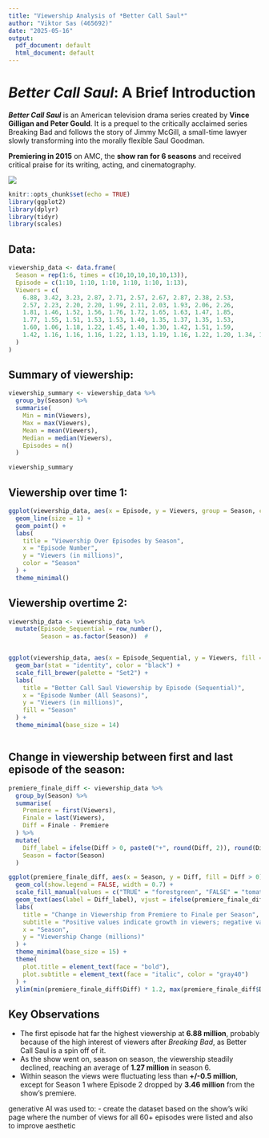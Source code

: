 ```yaml
---
title: "Viewership Analysis of *Better Call Saul*"
author: "Viktor Sas (465692)"
date: "2025-05-16"
output:
  pdf_document: default
  html_document: default
---
```

# **_Better Call Saul_**: A Brief Introduction

**_Better Call Saul_** is an American television drama series created by **Vince Gilligan and Peter Gould**. It is a prequel to the critically acclaimed series Breaking Bad and follows the story of Jimmy McGill, a small-time lawyer slowly transforming into the morally flexible Saul Goodman.

**Premiering in 2015** on AMC, the **show ran for 6 seasons** and received critical praise for its writing, acting, and cinematography.


![](Better_Call_Saul_logo.svg.png)
```r
knitr::opts_chunk$set(echo = TRUE)
library(ggplot2)
library(dplyr)
library(tidyr)
library(scales)

```

## Data:

```r
viewership_data <- data.frame(
  Season = rep(1:6, times = c(10,10,10,10,10,13)),
  Episode = c(1:10, 1:10, 1:10, 1:10, 1:10, 1:13),
  Viewers = c(
    6.88, 3.42, 3.23, 2.87, 2.71, 2.57, 2.67, 2.87, 2.38, 2.53,
    2.57, 2.23, 2.20, 2.20, 1.99, 2.11, 2.03, 1.93, 2.06, 2.26,
    1.81, 1.46, 1.52, 1.56, 1.76, 1.72, 1.65, 1.63, 1.47, 1.85,
    1.77, 1.55, 1.51, 1.53, 1.53, 1.40, 1.35, 1.37, 1.35, 1.53,
    1.60, 1.06, 1.18, 1.22, 1.45, 1.40, 1.30, 1.42, 1.51, 1.59,
    1.42, 1.16, 1.16, 1.16, 1.22, 1.13, 1.19, 1.16, 1.22, 1.20, 1.34, 1.32, 1.80
  )
)
```


## Summary of viewership:
```r
viewership_summary <- viewership_data %>%
  group_by(Season) %>%
  summarise(
    Min = min(Viewers),
    Max = max(Viewers),
    Mean = mean(Viewers),
    Median = median(Viewers),
    Episodes = n()
  )

viewership_summary

```

## Viewership over time 1:
```r
ggplot(viewership_data, aes(x = Episode, y = Viewers, group = Season, color = factor(Season))) +
  geom_line(size = 1) +
  geom_point() +
  labs(
    title = "Viewership Over Episodes by Season",
    x = "Episode Number",
    y = "Viewers (in millions)",
    color = "Season"
  ) +
  theme_minimal()


```

## Viewership overtime 2:
```r
viewership_data <- viewership_data %>%
  mutate(Episode_Sequential = row_number(),
         Season = as.factor(Season))  #


ggplot(viewership_data, aes(x = Episode_Sequential, y = Viewers, fill = Season)) +
  geom_bar(stat = "identity", color = "black") +
  scale_fill_brewer(palette = "Set2") +
  labs(
    title = "Better Call Saul Viewership by Episode (Sequential)",
    x = "Episode Number (All Seasons)",
    y = "Viewers (in millions)",
    fill = "Season"
  ) +
  theme_minimal(base_size = 14)



```

## Change in viewership between first and last episode of the season:
```r
premiere_finale_diff <- viewership_data %>%
  group_by(Season) %>%
  summarise(
    Premiere = first(Viewers),
    Finale = last(Viewers),
    Diff = Finale - Premiere
  ) %>%
  mutate(
    Diff_label = ifelse(Diff > 0, paste0("+", round(Diff, 2)), round(Diff, 2)),
    Season = factor(Season)
  )

ggplot(premiere_finale_diff, aes(x = Season, y = Diff, fill = Diff > 0)) +
  geom_col(show.legend = FALSE, width = 0.7) +
  scale_fill_manual(values = c("TRUE" = "forestgreen", "FALSE" = "tomato")) +
  geom_text(aes(label = Diff_label), vjust = ifelse(premiere_finale_diff$Diff > 0, -0.5, 1.5), size = 5) +
  labs(
    title = "Change in Viewership from Premiere to Finale per Season",
    subtitle = "Positive values indicate growth in viewers; negative values indicate decline",
    x = "Season",
    y = "Viewership Change (millions)"
  ) +
  theme_minimal(base_size = 15) +
  theme(
    plot.title = element_text(face = "bold"),
    plot.subtitle = element_text(face = "italic", color = "gray40")
  ) +
  ylim(min(premiere_finale_diff$Diff) * 1.2, max(premiere_finale_diff$Diff) * 1.2)

```
## Key Observations

- The first episode hat far the highest viewership at **6.88 million**, probably because of the high interest of viewers after *Breaking Bad*, as Better Call Saul is a spin off of it.
- As the show went on, season on season, the viewership steadily declined, reaching an average of **1.27 million** in season 6.
- Within season the views were fluctuating less than **+/-0.5 million**, except for Season 1 where Episode 2 dropped by **3.46 million** from the show's premiere.




generative AI was used to:
- create the dataset based on the show's wiki page where the number of views for all 60+ episodes were listed and also to improve aesthetic
